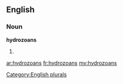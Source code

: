 ==English==

===Noun===
'''hydrozoans'''

# {{plural of|[[hydrozoan]]}}

[[Category:English plurals]]

[[ar:hydrozoans]]
[[fr:hydrozoans]]
[[my:hydrozoans]]